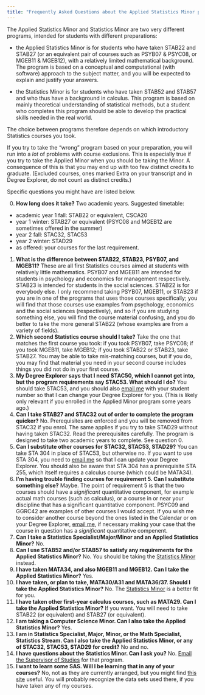 ```yaml
---
title: "Frequently Asked Questions about the Applied Statistics Minor program"
---
```


The Applied Statistics Minor and Statistics Minor are two very different programs, intended for students with different preparations:

- the Applied Statistics Minor is for students who have taken STAB22 and STAB27 (or an equivalent pair of courses such as PSYB07 & PSYC08, or MGEB11 & MGEB12), with a relatively limited mathematical background. The program is based on a conceptual and computational (with software) approach to the subject matter, and you will be expected to explain and justify your answers.

- the Statistics Minor is for students who have taken STAB52 and STAB57 and who thus have a background in calculus. This program is based on mainly theoretical understanding of statistical methods, but a student who completes this program should be able to develop the practical skills needed in the real world.

The choice between programs therefore depends on which introductory Statistics courses you took. 

If you try to take the "wrong" program based on your preparation, you will run into a *lot* of problems with course exclusions. This is especially true if you try to take the Applied Minor when you should be taking the Minor. A consequence of this is that you may end up with too few distinct credits to graduate. (Excluded courses, ones marked Extra on your transcript and in Degree Explorer, do not count as distinct credits.)

Specific questions you might have are listed below.

0. **How long does it take?** Two academic years. Suggested timetable: 
  - academic year 1 fall: STAB22 or equivalent, CSCA20
  - year 1 winter: STAB27 or equivalent (PSYC08 and MGEB12 are sometimes offered in the summer)
  - year 2 fall: STAC32, STAC53
  - year 2 winter: STAD29
  - as offered: your courses for the last requirement.
1. **What is the difference between STAB22, STAB23, PSYB07, and MGEB11?** These are all first Statistics courses aimed at students with relatively little mathematics. PSYB07 and MGEB11 are intended for students in psychology and economics for management respectively. STAB23 is intended for students in the social sciences. STAB22 is for everybody else. I only recommend taking PSYB07, MGEB11, or STAB23 if you are in one of the programs that uses those courses specifically; you will find that those courses use examples from psychology, economics and the social sciences (respectively), and so if you are studying something else, you will find the course material confusing, and you do better to take the more general STAB22 (whose examples are from a variety of fields).
1. **Which second Statistics course should I take?** Take the one that matches the first course you took: if you took PSYB07, take PSYC08; if you took MGEB11, take MGEB12; if you took STAB22 or STAB23, take STAB27. You may be able to take mis-matching courses, but if you do, you may find that material you need in your second course includes things you did not do in your first course.
1. **My Degree Explorer says that I need STAC50, which I cannot get into, but the program requirements say STAC53. What should I do?** You should take STAC53, and you should also <a href="mailto:ken.butler@utoronto.ca">email me</a> with your student number so that I can change your Degree Explorer for you. (This is likely only relevant if you enrolled in the Applied Minor program some years ago.)
1. **Can I take STAB27 and STAC32 out of order to complete the program quicker?** No. Prerequisites are enforced and you will be removed from STAC32 if you enrol. The same applies if you try to take STAD29 without having taken STAC32. Read the prerequisites carefully. The program is designed to take two academic years to complete. See question 0.
1. **Can I substitute other courses for STAC32, STAC53, STAD29?** You can take STA 304 in place of STAC53, but otherwise no. If you want to use STA 304, you need to <a href="mailto:ken.butler@utoronto.ca">email me</a> so that I can update your Degree Explorer. You should also be aware that STA 304 has a prerequisite STA 255, which itself requires a calculus course (which could be MATA34). 
1. **I'm having trouble finding courses for requirement 5. Can I substitute something else?** Maybe. The point of requirement 5 is that the two courses should have a *significant* quantitative component, for example actual math courses (such as calculus), or a course in or near your discipline that has a significant quantitative component. PSYC09 and GGRC42 are examples of other courses I would accept. If you wish me to consider another course beyond the ones listed in the Calendar or on your Degree Explorer, <a href="mailto:ken.butler@utoronto.ca">email me</a>, if necessary making your case that the course in question has a *significant* quantitative compenent.
1. **Can I take a Statistics Specialist/Major/Minor and an Applied Statistics Minor?** No.
1. **Can I use STAB52 and/or STAB57 to satisfy any requirements for the Applied Statistics Minor?** No. You should be taking the [Statistics Minor](https://utsc.calendar.utoronto.ca/minor-program-statistics-science) instead.
1. **I have taken MATA34, and also MGEB11 and MGEB12. Can I take the Applied Statistics Minor?** Yes.
1. **I have taken, or plan to take, MATA30/A31 and MATA36/37. Should I take the Applied Statistics Minor?** No. The [Statistics Minor](https://utsc.calendar.utoronto.ca/minor-program-statistics-science) is a better fit for you. 
1. **I have taken other first-year calculus courses, such as MATA29. Can I take the Applied Statistics Minor?** If you want. You will need to take STAB22 (or equivalent) and STAB27 (or equivalent).
1. **I am taking a Computer Science Minor. Can I also take the Applied Statistics Minor?** Yes.
1. **I am in Statistics Specialist, Major, Minor, or the Math Specialist, Statistics Stream. Can I also take the Applied Statistics Minor, or any of STAC32, STAC53, STAD29 for credit?** No and no.
1. **I have questions about the Statistics Minor. Can I ask you?** No. <a href="mailto:mahinda.samarakoon@utoronto.ca">Email the Supervisor of Studies</a> for that program.
1. **I want to learn some SAS. Will I be learning that in any of your courses?** No, not as they are currently arranged, but you might find [this site](http://ritsokiguess.site/SAS/) useful. You will probably recognize the data sets used there, if you have taken any of my courses.
